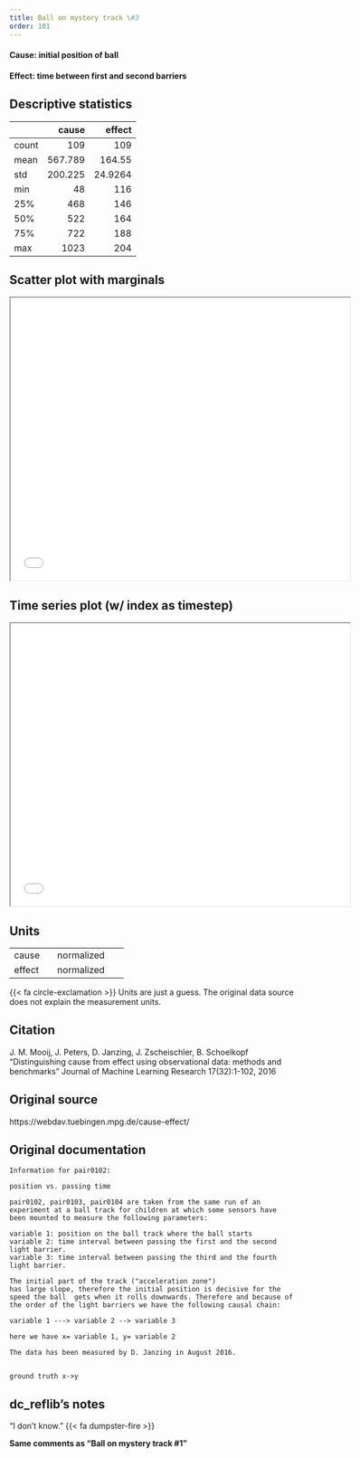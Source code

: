 ```yaml
---
title: Ball on mystery track \#3
order: 101
---
```


#### **Cause**: initial position of ball
#### **Effect**: time between first and second barriers

## Descriptive statistics
|       |    cause |   effect |
|:------|---------:|---------:|
| count |  109     | 109      |
| mean  |  567.789 | 164.55   |
| std   |  200.225 |  24.9264 |
| min   |   48     | 116      |
| 25%   |  468     | 146      |
| 50%   |  522     | 164      |
| 75%   |  722     | 188      |
| max   | 1023     | 204      |

## Scatter plot with marginals

```{=html}
<iframe width=600 height=500 src="plots/scatter_0102.html"></iframe>
```

## Time series plot (w/ index as timestep)

```{=html}
<iframe width=600 height=500 src="plots/series_0102.html"></iframe>
```

## Units
+----------+-----------------+
| cause    | normalized      |
+----------+-----------------+
| effect   | normalized      |
+----------+-----------------+
{{< fa circle-exclamation >}} Units are just a guess. The original data source does not explain the measurement units. 


## Citation
J. M. Mooij, J. Peters, D. Janzing, J. Zscheischler, B. Schoelkopf
"Distinguishing cause from effect using observational data: methods and benchmarks"
Journal of Machine Learning Research 17(32):1-102, 2016

## Original source
https://webdav.tuebingen.mpg.de/cause-effect/

## Original documentation
```
Information for pair0102:

position vs. passing time

pair0102, pair0103, pair0104 are taken from the same run of an experiment at a ball track for children at which some sensors have been mounted to measure the following parameters:

variable 1: position on the ball track where the ball starts
variable 2: time interval between passing the first and the second light barrier.
variable 3: time interval between passing the third and the fourth light barrier.

The initial part of the track ("acceleration zone")
has large slope, therefore the initial position is decisive for the speed the ball  gets when it rolls downwards. Therefore and because of the order of the light barriers we have the following causal chain:

variable 1 ---> variable 2 --> variable 3 

here we have x= variable 1, y= variable 2

The data has been measured by D. Janzing in August 2016. 


ground truth x->y

```

## dc_reflib's notes
::: {.callout-note title="Operational Causality"}
"I don't know." {{< fa dumpster-fire >}}

**Same comments as "Ball on mystery track \#1"** 
:::